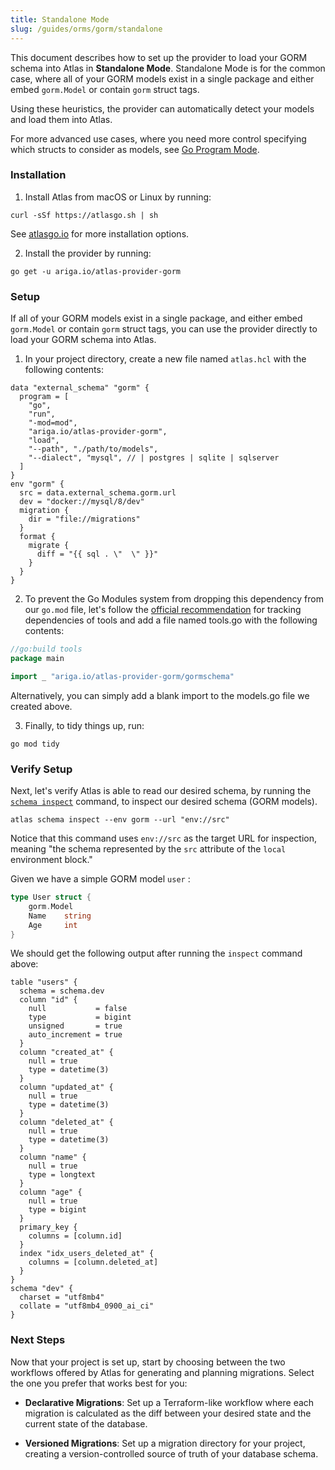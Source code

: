 ```yaml
---
title: Standalone Mode
slug: /guides/orms/gorm/standalone
---
```

This document describes how to set up the provider to load your GORM schema into Atlas in **Standalone Mode**.
Standalone Mode is for the common case, where all of your GORM models exist in a single package and either embed `gorm.Model`
or contain `gorm` struct tags.

Using these heuristics, the provider can automatically detect your models and load them into Atlas.

For more advanced use cases, where you need more control specifying which structs to consider as models, see
[Go Program Mode](/guides/orms/gorm/program).

### Installation

1. Install Atlas from macOS or Linux by running:

```shell
curl -sSf https://atlasgo.sh | sh
```

See [atlasgo.io](https://atlasgo.io/getting-started#installation) for more installation options.

2. Install the provider by running:
```shell
go get -u ariga.io/atlas-provider-gorm
```

### Setup

If all of your GORM models exist in a single package, and either embed `gorm.Model` or contain `gorm` struct
tags, you can use the provider directly to load your GORM schema into Atlas.

1. In your project directory, create a new file named `atlas.hcl` with the following contents:

```hcl title=atlas.hcl
data "external_schema" "gorm" {
  program = [
    "go",
    "run",
    "-mod=mod",
    "ariga.io/atlas-provider-gorm",
    "load",
    "--path", "./path/to/models",
    "--dialect", "mysql", // | postgres | sqlite | sqlserver
  ]
}
env "gorm" {
  src = data.external_schema.gorm.url
  dev = "docker://mysql/8/dev"
  migration {
    dir = "file://migrations"
  }
  format {
    migrate {
      diff = "{{ sql . \"  \" }}"
    }
  }
}
```

2. To prevent the Go Modules system from dropping this dependency from our `go.mod` file, let's follow
the [official recommendation](https://github.com/golang/go/wiki/Modules#how-can-i-track-tool-dependencies-for-a-module)
for tracking dependencies of tools and add a file named tools.go with the following
contents:

```go title=tools.go
//go:build tools
package main

import _ "ariga.io/atlas-provider-gorm/gormschema"
```

Alternatively, you can simply add a blank import to the models.go file we created above.

3. Finally, to tidy things up, run:
```shell
go mod tidy
```

### Verify Setup

Next, let's verify Atlas is able to read our desired schema, by running the
[`schema inspect`](/declarative/inspect) command, to inspect our desired schema (GORM models).

```shell
atlas schema inspect --env gorm --url "env://src"
```

Notice that this command uses `env://src` as the target URL for inspection, meaning "the schema represented by the
`src` attribute of the `local` environment block."

Given we have a simple GORM model `user` :

```go title="models.go"
type User struct {
    gorm.Model
    Name    string
    Age     int
}
```

We should get the following output after running the `inspect` command above:

```hcl
table "users" {
  schema = schema.dev
  column "id" {
    null           = false
    type           = bigint
    unsigned       = true
    auto_increment = true
  }
  column "created_at" {
    null = true
    type = datetime(3)
  }
  column "updated_at" {
    null = true
    type = datetime(3)
  }
  column "deleted_at" {
    null = true
    type = datetime(3)
  }
  column "name" {
    null = true
    type = longtext
  }
  column "age" {
    null = true
    type = bigint
  }
  primary_key {
    columns = [column.id]
  }
  index "idx_users_deleted_at" {
    columns = [column.deleted_at]
  }
}
schema "dev" {
  charset = "utf8mb4"
  collate = "utf8mb4_0900_ai_ci"
}
```

### Next Steps

Now that your project is set up, start by choosing between the two workflows offered by Atlas for generating and
planning migrations.
Select the one you prefer that works best for you:

* **Declarative Migrations**: Set up a Terraform-like workflow where each migration is calculated as the diff between
your desired state and the current state of the database.

* **Versioned Migrations**: Set up a migration directory for your project, creating a version-controlled source of truth
of your database schema.
